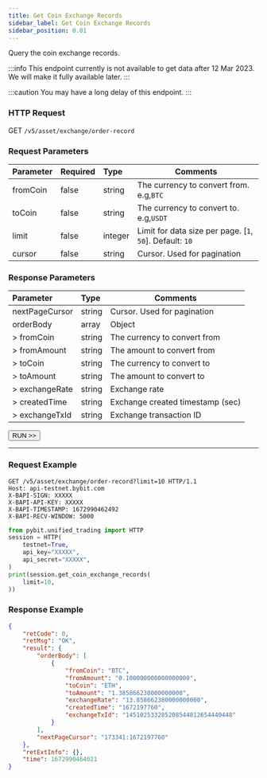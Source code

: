 ```yaml
---
title: Get Coin Exchange Records
sidebar_label: Get Coin Exchange Records
sidebar_position: 0.01
---
```


Query the coin exchange records.

:::info
This endpoint currently is not available to get data after 12 Mar 2023. We will make it fully available later.
:::

:::caution
You may have a long delay of this endpoint.
:::

### HTTP Request
GET `/v5/asset/exchange/order-record`

### Request Parameters
| Parameter | Required | Type | Comments|
|:----- |:-------|:-----|------ |
|fromCoin |false |string |The currency to convert from. e.g,`BTC` |
|toCoin |false |string |The currency to convert to. e.g,`USDT` |
|limit |false |integer |Limit for data size per page. [`1`, `50`]. Default: `10`|
|cursor |false |string |Cursor. Used for pagination|

### Response Parameters
| Parameter | Type | Comments|
|:----- |:-----|----- |
|nextPageCursor |string|Cursor. Used for pagination |
|orderBody |array |Object |
|> fromCoin |string |The currency to convert from |
|> fromAmount |string |The amount to convert from |
|> toCoin |string |The currency to convert to |
|> toAmount |string |The amount to convert to |
|> exchangeRate |string |Exchange rate |
|> createdTime |string |Exchange created timestamp (sec) |
|> exchangeTxId |string |Exchange transaction ID |

<a href="/api-explorer/v5/asset/exchange"><Button>RUN >></Button></a>

---

### Request Example

<Tabs groupId="programming-languages">
<TabItem value="http" label="HTTP">

```http
GET /v5/asset/exchange/order-record?limit=10 HTTP/1.1
Host: api-testnet.bybit.com
X-BAPI-SIGN: XXXXX
X-BAPI-API-KEY: XXXXX
X-BAPI-TIMESTAMP: 1672990462492
X-BAPI-RECV-WINDOW: 5000
```

</TabItem>
<TabItem value="python" label="Python">

```python
from pybit.unified_trading import HTTP
session = HTTP(
    testnet=True,
    api_key="XXXXX",
    api_secret="XXXXX",
)
print(session.get_coin_exchange_records(
    limit=10,
))
```

</TabItem>
</Tabs>

### Response Example

```json
{
    "retCode": 0,
    "retMsg": "OK",
    "result": {
        "orderBody": [
            {
                "fromCoin": "BTC",
                "fromAmount": "0.100000000000000000",
                "toCoin": "ETH",
                "toAmount": "1.385866230000000000",
                "exchangeRate": "13.858662380000000000",
                "createdTime": "1672197760",
                "exchangeTxId": "145102533285208544812654440448"
            }
        ],
        "nextPageCursor": "173341:1672197760"
    },
    "retExtInfo": {},
    "time": 1672990464021
}
```
